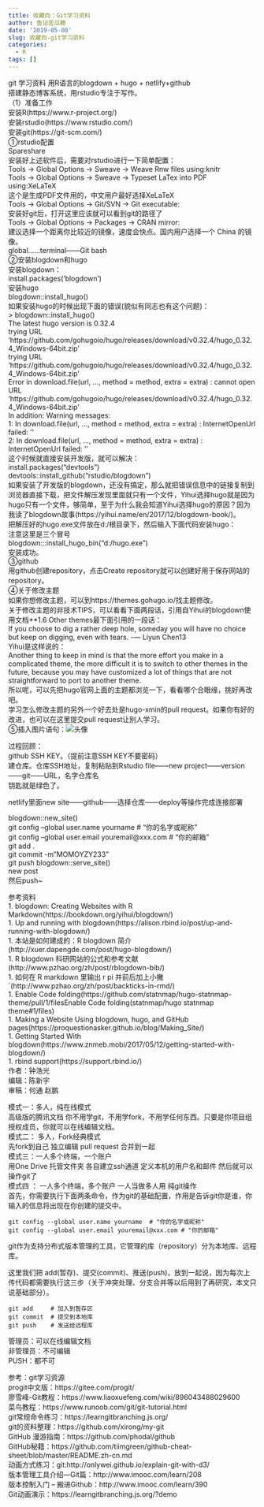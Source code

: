 ```yaml
---
title: 收藏向：Git学习资料
author: 鱼记苦瓜糖
date: '2019-05-08'
slug: 收藏向-git学习资料
categories:
  - R
tags: []
---
```

git 学习资料
用R语言的blogdown + hugo + netlify+github  
搭建静态博客系统，用rstudio专注于写作。  
（1）准备工作  
安装R(https://www.r-project.org/)   
安装rstudio(https://www.rstudio.com/)  
安装git(https://git-scm.com/)  
①rstudio配置    
Spareshare  
安装好上述软件后，需要对rstudio进行一下简单配置：  
Tools -> Global Options -> Sweave -> Weave Rnw files using:knitr  
Tools -> Global Options -> Sweave -> Typeset LaTex into PDF using:XeLaTeX  
这个是生成PDF文件用的，中文用户最好选择XeLaTeX  
Tools -> Global Options -> Git/SVN -> Git executable:  
安装好git后，打开这里应该就可以看到git的路径了   
Tools -> Global Options -> Packages -> CRAN mirror:  
建议选择一个距离你比较近的镜像，速度会快点。国内用户选择一个 China 的镜像。  
global……terminal——Git bash  
②安装blogdown和hugo  
安装blogdown：  
install.packages('blogdown')  
安装hugo  
blogdown::install_hugo()  
如果安装hugo的时候出现下面的错误(貌似有同志也有这个问题)：  
> blogdown::install_hugo()  
The latest hugo version is 0.32.4  
trying URL 'https://github.com/gohugoio/hugo/releases/download/v0.32.4/hugo_0.32.4_Windows-64bit.zip'  
trying URL 'https://github.com/gohugoio/hugo/releases/download/v0.32.4/hugo_0.32.4_Windows-64bit.zip'  
Error in download.file(url, ..., method = method, extra = extra) : cannot open URL 'https://github.com/gohugoio/hugo/releases/download/v0.32.4/hugo_0.32.4_Windows-64bit.zip'  
In addition: Warning messages:  
1: In download.file(url, ..., method = method, extra = extra) : InternetOpenUrl failed: ''  
2: In download.file(url, ..., method = method, extra = extra) : InternetOpenUrl failed: ''  
这个时候就直接安装开发版，就可以解决：  
install.packages("devtools")  
devtools::install_github("rstudio/blogdown")  
如果安装了开发版的blogdown，还没有搞定，那么就把错误信息中的链接复制到浏览器直接下载，把文件解压发现里面就只有一个文件，Yihui选择hugo就是因为hugo只有一个文件，够简单，至于为什么我会知道Yihui选择hugo的原因？因为我读了blogdown故事(https://yihui.name/en/2017/12/blogdown-book/)。  
把解压好的hugo.exe文件放在d:/根目录下，然后输入下面代码安装hugo：  
注意这里是三个冒号  
blogdown:::install_hugo_bin("d:/hugo.exe")  
安装成功。  
③github  
用github创建repository，点击Create   repository就可以创建好用于保存网站的repository。  
④关于修改主题  
如果你想修改主题，可以到https://themes.gohugo.io/找主题修改。  
关于修改主题的非技术TIPS，可以看看下面两段话，引用自Yihui的blogdown使用文档**1.6 Other themes最下面引用的一段话：  
If you choose to dig a rather deep hole, someday you will have no choice but keep on digging, even with tears. -— Liyun Chen13  
Yihui是这样说的：  
Another thing to keep in mind is that the more effort you make in a complicated theme, the more difficult it is to switch to other themes in the future, because you may have customized a lot of things that are not straightforward to port to another theme.  
所以呢，可以先把hugo官网上面的主题都浏览一下，看看哪个合眼缘，挑好再改吧。  
学习怎么修改主题的另外一个好去处是hugo-xmin的pull   request。如果你有好的改进，也可以在这里提交pull request让别人学习。  
⑤插入图片语句：![头像](./content/post/头像.jpg)


过程回顾：  
github SSH KEY。（提前注意SSH KEY不要密码）  
建仓库。仓库SSH地址，复制粘贴到Rstudio file——new  project——version——git——URL，名字仓库名  
钥匙就是绿色了。 

netlify里面new site——github——选择仓库——deploy等操作完成连接部署  

blogdown::new_site()  
git config --global user.name yourname  # "你的名字或昵称"  
git config --global user.email youremail@xxx.com # "你的邮箱"  
git add .  
git commit -m"MOMOYZY233"  
git push
blogdown::serve_site()  
new post  
然后push~  

参考资料   
1.	blogdown: Creating Websites with R   Markdown(https://bookdown.org/yihui/blogdown/)  
1.	Up and running with   blogdown(https://alison.rbind.io/post/up-and-running-with-blogdown/)  
1.	本站是如何建成的：R blogdown   简介(http://xuer.dapengde.com/post/hugo-blogdown/)  
1.	R blogdown 科研网站的公式和参考文献(http://www.pzhao.org/zh/post/rblogdown-bib/)  
1.	如何在 R markdown 里输出 r pi   并前后加上小撇`(http://www.pzhao.org/zh/post/backticks-in-rmd/)  
1.	Enable Code folding(https://github.com/statnmap/hugo-statnmap-theme/pull/1/filesEnable Code folding(statnmap/hugo statnmap theme#1/files)  
1.	Making a Website Using blogdown, hugo, and GitHub   pages(https://proquestionasker.github.io/blog/Making_Site/)  
1.	Getting Started With   blogdown(https://www.znmeb.mobi/2017/05/12/getting-started-with-blogdown/)  
1.	rbind support(https://support.rbind.io/)  
作者：钟浩光  
编辑：陈新宇  
审稿：何通 赵鹏  

模式一：多人，纯在线模式  
高级版的腾讯文档 你不用学git，不用学fork，不用学任何东西。只要是你项目组授权成员，你就可以在线编辑文档。  
模式二： 多人，Fork经典模式  
先fork到自己  独立编辑  pull request  合并到一起  
模式三：一人多个终端，一个账户  
用One Drive 托管文件夹 各自建立ssh通道  定义本机的用户名和邮件  然后就可以操作git了  
模式四 ： 一人多个终端，多个账户  一人当做多人用   纯git操作  
首先，你需要执行下面两条命令，作为git的基础配置，作用是告诉git你是谁，你输入的信息将出现在你创建的提交中。  

    git config --global user.name yourname  # "你的名字或昵称"  
    git config --global user.email youremail@xxx.com # "你的邮箱"  

git作为支持分布式版本管理的工具，它管理的库（repository）分为本地库、远程库。  

这里我们把 add(暂存)、提交(commit)、推送(push)，放到一起说，因为每次上传代码都需要执行这三步（关于冲突处理、分支合并等以后用到了再研究，本文只说基础部分）。  

    git add     # 加入到暂存区  
    git commit  # 提交到本地库  
    git push    # 发送给远程库  

管理员：可以在线编辑文档  
非管理员：不可编辑  
PUSH：都不可  

参考：git学习资源  
progit中文版：https://gitee.com/progit/  
廖雪峰-Git教程：https://www.liaoxuefeng.com/wiki/896043488029600  
菜鸟教程：https://www.runoob.com/git/git-tutorial.html  
git常规命令练习：https://learngitbranching.js.org/  
git的资料整理：https://github.com/xirong/my-git  
GitHub 漫游指南：https://github.com/phodal/github  
GitHub秘籍：https://github.com/tiimgreen/github-cheat-sheet/blob/master/README.zh-cn.md  
动画方式练习：git:http://onlywei.github.io/explain-git-with-d3/  
版本管理工具介绍—Git篇：http://www.imooc.com/learn/208  
版本控制入门 – 搬进Github：http://www.imooc.com/learn/390  
Git动画演示：https://learngitbranching.js.org/?demo  

